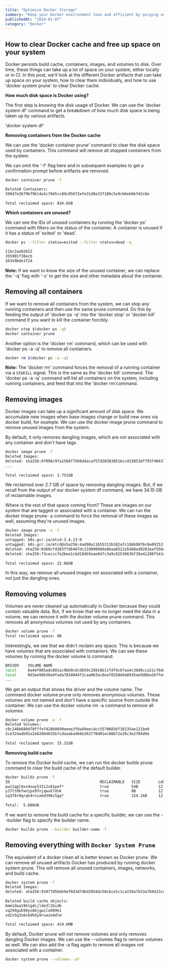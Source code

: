 ```yaml
---
title: "Optimize Docker Storage"
summary: "Keep your Docker environment lean and efficient by purging unused cache and reclaiming valuable disk space."
publishedAt: "2024-01-07"
category: "Docker"
---
```


## **How to clear Docker cache and free up space on your system**

Docker persists build cache, containers, images, and volumes to disk. Over time, these things can take up a lot of space on your system, either locally or in CI. In this post, we'll look at the different Docker artifacts that can take up space on your system, how to clear them individually, and how to use <span className="text-blue-500">'docker system prune'</span> to clear Docker cache.

****How much disk space is Docker using?****

The first step is knowing the disk usage of Docker. We can use the <span className="text-blue-500">'docker system df'</span> command to get a breakdown of how much disk space is being taken up by various artifacts.

<span className="text-blue-500">'docker system df'</span>

****Removing containers from the Docker cache****

We can use the <span className="text-blue-500">'docker container prune'</span> command to clear the disk space used by containers. This command will remove all stopped containers from the system.

We can omit the <span className="text-blue-500">'-f'</span> flag here and in subsequent examples to get a confirmation prompt before artifacts are removed.

```bash
docker container prune -f

Deleted Containers:
399d7e3679bf9b14a1c7045cc89c056f2efe31d0a32f186c5e9cb6ebbbf42c8e
 
Total reclaimed space: 834.6kB
```

****Which containers are unused?****

We can see the IDs of unused containers by running the <span className="text-blue-500">'docker ps'</span> command with filters on the status of the container. A container is unused if it has a status of <span className="text-blue-500">'exited'</span> or <span className="text-blue-500">'dead'</span>.

```bash
docker ps --filter status=exited --filter status=dead -q

11bc2aa92622
355901f38ecb
263e9bde1f24
```

**Note:** If we want to know the size of the unused container, we can replace the <span className="text-blue-500">'-q'</span> flag with <span className="text-blue-500">'-s'</span> to get the size and other metadata about the container.

## **Removing all containers**

If we want to remove all containers from the system, we can stop any running containers and then use the same prune command. Do this by feeding the output of <span className="text-blue-500">'docker ps -q'</span> into the <span className="text-blue-500">'docker stop'</span> or <span className="text-blue-500">'docker kill'</span> command if you want to kill the container forcibly.

```bash
docker stop $(docker ps -q)
docker container prune
```

Another option is the <span className="text-blue-500">'docker rm'</span> command, which can be used with <span className="text-blue-500">'docker ps -a -q'</span> to remove all containers.

```bash
docker rm $(docker ps -a -q)
```

**Note:** The <span className="text-blue-500">'docker rm'</span> command forces the removal of a running container via a `SIGKILL` signal. This is the same as the <span className="text-blue-500">'docker kill'</span> command. The <span className="text-blue-500">'docker ps -a -q'</span> command will list all containers on the system, including running containers, and feed that into the <span className="text-blue-500">'docker rm'</span>command.

## **Removing images**

Docker images can take up a significant amount of disk space. We accumulate new images when base images change or build new ones via <span className="text-blue-500">docker build</span>, for example. We can use the <span className="text-blue-500">docker image prune</span> command to remove unused images from the system.

By default, it only removes dangling images, which are not associated with any container and don't have tags.

```bash
docker image prune -f
Deleted Images:
deleted: sha256:6f096c9fa1568f7566d4acaf57d20383851bcc433853df793f404375c8d975d6
...
 
Total reclaimed space: 2.751GB
```

We reclaimed over 2.7 GB of space by removing dangling images. But, if we recall from the output of our <span className="text-blue-500">docker system df</span> command, we have 34.15 GB of reclaimable images.

Where is the rest of that space coming from? These are images on our system that are tagged or associated with a container. We can run the <span className="text-blue-500">docker image prune- a</span> command to force the removal of these images as well, assuming they're unused images.

```bash
docker image prune -a -f
Deleted Images:
untagged: k8s.gcr.io/etcd:3.4.13-0
untagged: k8s.gcr.io/etcd@sha256:4ad90a11b55313b182afc186b9876c8e891531b8db4c9bf1541953021618d0e2
deleted: sha256:0369cf4303ffdb467dc219990960a9baa8512a54b0ad9283eaf55bd6c0adb934
deleted: sha256:f3cecccfe2bea1cbd18db5eae847c3a9c8253663bf30a41288f541dc1470b41e
 
Total reclaimed space: 22.66GB
```

In this way, we remove all unused images not associated with a container, not just the dangling ones.

## **Removing volumes**

Volumes are never cleaned up automatically in Docker because they could contain valuable data. But, if we know that we no longer need the data in a volume, we can remove it with the <span className="text-blue-500">docker volume prune</span> command. This removes all anonymous volumes not used by any containers.

```bash
docker volume prune -f
Total reclaimed space: 0B
```

Interestingly, we see that we didn't reclaim any space. This is because we have volumes that are associated with containers. We can see these volumes by running the <span className="text-blue-500">docker volume ls</span> command.

```bash
DRIVER    VOLUME NAME
local     0a44f085adc881ac9bb9cdcd659c28910b11fdf4c07aa4c38d0cca21c76d4ac4
local     0d3ee99b36edfada7834044f2caa063ac8eaf82b0dda8935ae9d8be2bffe404c
...
```

We get an output that shows the driver and the volume name. The command <span className="text-blue-500">docker volume prune</span> only removes anonymous volumes. These volumes are not named and don't have a specific source from outside the container. We can use the <span className="text-blue-500">docker volume rm -a</span> command to remove all volumes.

```bash
docker volume prune -a -f
Deleted Volumes:
c0c240b680d70fffef420b8699eeee3f0a49eec4cc55706036f38135ae121be0
2ce324adb91e2e6286d655b7cdaaaba4b6b363770d01ec88672e26c3e2704d9e
 
Total reclaimed space: 15.31GB
```

****Removing build cache****

To remove the Docker build cache, we can run the <span className="text-blue-500">docker buildx prune</span> command to clear the build cache of the default builder.

```bash
docker buildx prune -f
ID                                        RECLAIMABLE   SIZE        LAST ACCESSED
pw11qgl0xs4zwy533i2x61pef*                true          54B         12 days ago
y37tt0kfwn1px9fnjqwxk7dnk                 true          0B          12 days ago
sq3f8r0qrqh4rniemd396s5gq*                true          154.1kB     12 days ago
 
Total:  5.806GB
```

If we want to remove the build cache for a specific builder, we can use the <span className="text-blue-500">--builder</span> flag to specify the builder name.

```bash
docker buildx prune --builder builder-name -f
```

## **Removing everything with `Docker System Prune`**

The equivalent of a docker clean all is better known as Docker prune. We can remove all unused artifacts Docker has produced by running <span className="text-blue-500">docker system prune</span>. This will remove all unused containers, images, networks, and build cache.

```bash
docker system prune -f
Deleted Images:
deleted: sha256:93477d5bde9ef0d3d7d6d2054dc58cbce1c1ca159a7b33a7b9d23cd1fe7436a3
 
Deleted build cache objects:
6mm1daa19k1gdijlde3l2bidb
vq294gub98yx8mjgwila989k1
xd2x5q3s6c6dh5y9ruazo4dlm
 
Total reclaimed space: 419.6MB
```

By default, Docker prune will not remove volumes and only removes dangling Docker images. We can use the <span className="text-blue-500">--volumes</span> flag to remove volumes as well. We can also add the <span className="text-blue-500">-a</span> flag again to remove all images not associated with a container.

```bash
docker system prune --volumes -af
```
